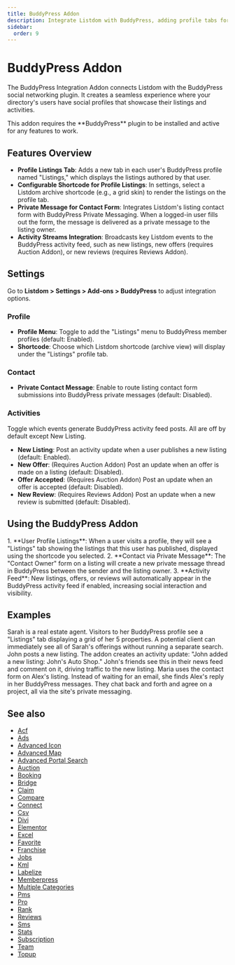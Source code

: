 ```yaml
---
title: BuddyPress Addon
description: Integrate Listdom with BuddyPress, adding profile tabs for user listings, private messaging for contacts, and activity feed updates for listing events.
sidebar:
  order: 9
---
```



# BuddyPress Addon

The BuddyPress Integration Addon <Badge text="Pro" /> connects Listdom with the BuddyPress social networking plugin. It creates a seamless experience where your directory's users have social profiles that showcase their listings and activities.

<Aside type="caution">
This addon requires the **BuddyPress** plugin to be installed and active for any features to work.
</Aside>

## Features Overview

- **Profile Listings Tab**: Adds a new tab in each user's BuddyPress profile named "Listings," which displays the listings authored by that user.
- **Configurable Shortcode for Profile Listings**: In settings, select a Listdom archive shortcode (e.g., a grid skin) to render the listings on the profile tab.
- **Private Message for Contact Form**: Integrates Listdom's listing contact form with BuddyPress Private Messaging. When a logged-in user fills out the form, the message is delivered as a private message to the listing owner.
- **Activity Streams Integration**: Broadcasts key Listdom events to the BuddyPress activity feed, such as new listings, new offers (requires Auction Addon), or new reviews (requires Reviews Addon).

## Settings

Go to **Listdom > Settings > Add-ons > BuddyPress** to adjust integration options.

### Profile
- **Profile Menu**: Toggle to add the "Listings" menu to BuddyPress member profiles (default: Enabled).
- **Shortcode**: Choose which Listdom shortcode (archive view) will display under the "Listings" profile tab.

### Contact
- **Private Contact Message**: Enable to route listing contact form submissions into BuddyPress private messages (default: Disabled).

### Activities
Toggle which events generate BuddyPress activity feed posts. All are off by default except New Listing.
- **New Listing**: Post an activity update when a user publishes a new listing (default: Enabled).
- **New Offer**: (Requires Auction Addon) Post an update when an offer is made on a listing (default: Disabled).
- **Offer Accepted**: (Requires Auction Addon) Post an update when an offer is accepted (default: Disabled).
- **New Review**: (Requires Reviews Addon) Post an update when a new review is submitted (default: Disabled).

## Using the BuddyPress Addon

<Steps>
1. **User Profile Listings**: When a user visits a profile, they will see a "Listings" tab showing the listings that this user has published, displayed using the shortcode you selected.
2. **Contact via Private Message**: The "Contact Owner" form on a listing will create a new private message thread in BuddyPress between the sender and the listing owner.
3. **Activity Feed**: New listings, offers, or reviews will automatically appear in the BuddyPress activity feed if enabled, increasing social interaction and visibility.
</Steps>

## Examples

<CardGrid>
  <Card title="Agent Profile Showcasing Listings">
    Sarah is a real estate agent. Visitors to her BuddyPress profile see a "Listings" tab displaying a grid of her 5 properties. A potential client can immediately see all of Sarah's offerings without running a separate search.
  </Card>
  <Card title="Social Interaction on New Listings">
    John posts a new listing. The addon creates an activity update: "John added a new listing: John's Auto Shop." John's friends see this in their news feed and comment on it, driving traffic to the new listing.
  </Card>
  <Card title="Private Messaging for Inquiries">
    Maria uses the contact form on Alex's listing. Instead of waiting for an email, she finds Alex's reply in her BuddyPress messages. They chat back and forth and agree on a project, all via the site's private messaging.
  </Card>
</CardGrid>

## See also

- [Acf](/listdom/addons/acf/)
- [Ads](/listdom/addons/ads/)
- [Advanced Icon](/listdom/addons/advanced-icon/)
- [Advanced Map](/listdom/addons/advanced-map/)
- [Advanced Portal Search](/listdom/addons/advanced-portal-search/)
- [Auction](/listdom/addons/auction/)
- [Booking](/listdom/addons/booking/)
- [Bridge](/listdom/addons/bridge/)
- [Claim](/listdom/addons/claim/)
- [Compare](/listdom/addons/compare/)
- [Connect](/listdom/addons/connect/)
- [Csv](/listdom/addons/csv/)
- [Divi](/listdom/addons/divi/)
- [Elementor](/listdom/addons/elementor/)
- [Excel](/listdom/addons/excel/)
- [Favorite](/listdom/addons/favorite/)
- [Franchise](/listdom/addons/franchise/)
- [Jobs](/listdom/addons/jobs/)
- [Kml](/listdom/addons/kml/)
- [Labelize](/listdom/addons/labelize/)
- [Memberpress](/listdom/addons/memberpress/)
- [Multiple Categories](/listdom/addons/multiple-categories/)
- [Pms](/listdom/addons/pms/)
- [Pro](/listdom/addons/pro/)
- [Rank](/listdom/addons/rank/)
- [Reviews](/listdom/addons/reviews/)
- [Sms](/listdom/addons/sms/)
- [Stats](/listdom/addons/stats/)
- [Subscription](/listdom/addons/subscription/)
- [Team](/listdom/addons/team/)
- [Topup](/listdom/addons/topup/)
